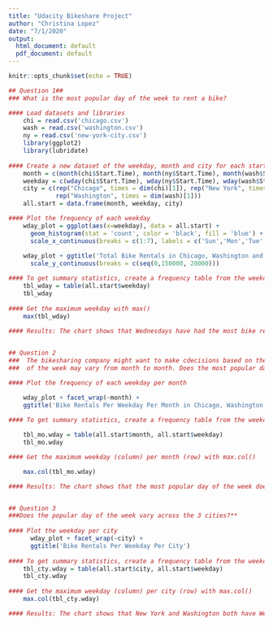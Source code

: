 ```yaml
---
title: "Udacity Bikeshare Project"
author: "Christina Lopez"
date: "7/1/2020"
output:
  html_document: default
  pdf_document: default
---
```


```r
knitr::opts_chunk$set(echo = TRUE)
```

```r

## Question 1##
### What is the most popular day of the week to rent a bike?

#### Load datasets and libraries
    chi = read.csv('chicago.csv')
    wash = read.csv('washington.csv')
    ny = read.csv('new-york-city.csv')
    library(ggplot2)
    library(lubridate)
    
#### Create a new dataset of the weekday, month and city for each start time. Weekday Levels: Sun < Mon < Tue < Wed < Thu < Fri < Sat
    month = c(month(chi$Start.Time), month(ny$Start.Time), month(wash$Start.Time))
    weekday = c(wday(chi$Start.Time), wday(ny$Start.Time), wday(wash$Start.Time))
    city = c(rep("Chicago", times = dim(chi)[1]), rep("New York", times = dim(ny)[1]), 
             rep("Washington", times = dim(wash)[1]))
    all.start = data.frame(month, weekday, city)

#### Plot the frequency of each weekday
    wday_plot = ggplot(aes(x=weekday), data = all.start) +
      geom_histogram(stat = 'count', color = 'black', fill = 'blue') +
      scale_x_continuous(breaks = c(1:7), labels = c('Sun','Mon','Tue','Wed','Thu','Fri','Sat'))
    
    wday_plot + ggtitle('Total Bike Rentals in Chicago, Washington and New York') +
      scale_y_continuous(breaks = c(seq(0,150000, 20000)))

#### To get summary statistics, create a frequency table from the weekday data
    tbl_wday = table(all.start$weekday)
    tbl_wday
    
#### Get the maximum weekday with max()
    max(tbl_wday)
    
#### Results: The chart shows that Wednesdays have had the most bike rentals in all 3 cities combined. The summary statistics show that the highest count of bike rentals is 142,773, which is the count for Wednesdays in the chart. 


## Question 2
###  The bikesharing company might want to make cdecisions based on the most popular day of the week. However, the most popular day
###  of the week may vary from month to month. Does the most popular day of the week vary from month to month? 

#### Plot the frequency of each weekday per month

    wday_plot + facet_wrap(~month) +
    ggtitle('Bike Rentals Per Weekday Per Month in Chicago, Washington and New York')
    
#### To get summary statistics, create a frequency table from the weekday and month data.  

    tbl_mo.wday = table(all.start$month, all.start$weekday)
    tbl_mo.wday

#### Get the maximum weekday (column) per month (row) with max.col()        

    max.col(tbl_mo.wday)

#### Results: The chart shows that the most popular day of the week does vary across months. The summary statistics show that: Wednesday is the most popular day in Jan, Feb, Mar and May; Sunday is the mot popular day in Apr; and Thursday is the most popular day in Jun.


## Question 3
###Does the popular day of the week vary across the 3 cities?**
  
#### Plot the weekday per city       
      wday_plot + facet_wrap(~city) +
      ggtitle('Bike Rentals Per Weekday Per City')
    
#### To get summary statistics, create a frequency table from the weekday and city data.
    tbl_cty.wday = table(all.start$city, all.start$weekday)
    tbl_cty.wday        
    
#### Get the maximum weekday (column) per city (row) with max.col()
    max.col(tbl_cty.wday)

#### Results: The chart shows that New York and Washington both have Wednesday as the most popular day to rent a bike and they both have a similar trend. Chicago does not share the same trend as New York and Washington. the summary statistics confirm that Chicago's most popular day is Tuesday, while New York and Washington's are Wednesday. The bike share company should decide to either further investigate the differences in Chicago or focus weekday-related actions on New York and Washington. 
```
  
